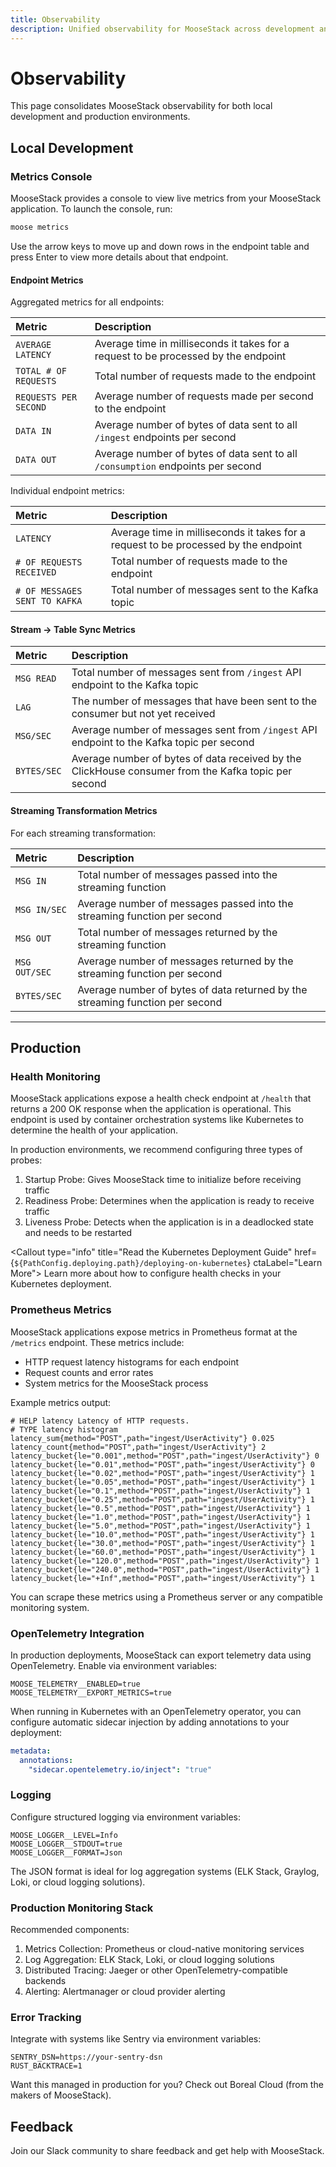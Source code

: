 ```yaml
---
title: Observability
description: Unified observability for MooseStack across development and production—metrics console, health checks, Prometheus, OpenTelemetry, logging, and error tracking
---
```



# Observability


This page consolidates MooseStack observability for both local development and production environments.

## Local Development

### Metrics Console

MooseStack provides a console to view live metrics from your MooseStack application. To launch the console, run:

```bash filename="Terminal" copy
moose metrics
```

<Callout type="info" title="Use Up/Down Arrows to Navigate" icon={ArrowUpDownIcon} compact>
Use the arrow keys to move up and down rows in the endpoint table and press Enter to view more details about that endpoint.
</Callout>


#### Endpoint Metrics

Aggregated metrics for all endpoints:

| Metric                | Description                                                                         |
| :-------------------- | :---------------------------------------------------------------------------------- |
| `AVERAGE LATENCY`     | Average time in milliseconds it takes for a request to be processed by the endpoint |
| `TOTAL # OF REQUESTS` | Total number of requests made to the endpoint                                       |
| `REQUESTS PER SECOND` | Average number of requests made per second to the endpoint                          |
| `DATA IN`             | Average number of bytes of data sent to all `/ingest` endpoints per second          |
| `DATA OUT`            | Average number of bytes of data sent to all `/consumption` endpoints per second     |

Individual endpoint metrics:

| Metric                        | Description                                                                         |
| :---------------------------- | :---------------------------------------------------------------------------------- |
| `LATENCY`                     | Average time in milliseconds it takes for a request to be processed by the endpoint |
| `# OF REQUESTS RECEIVED`      | Total number of requests made to the endpoint                                       |
| `# OF MESSAGES SENT TO KAFKA` | Total number of messages sent to the Kafka topic                                    |

#### Stream → Table Sync Metrics

| Metric      | Description                                                                                         |
| :---------- | :-------------------------------------------------------------------------------------------------- |
| `MSG READ`  | Total number of messages sent from `/ingest` API endpoint to the Kafka topic                        |
| `LAG`       | The number of messages that have been sent to the consumer but not yet received                     |
| `MSG/SEC`   | Average number of messages sent from `/ingest` API endpoint to the Kafka topic per second           |
| `BYTES/SEC` | Average number of bytes of data received by the ClickHouse consumer from the Kafka topic per second |

#### Streaming Transformation Metrics
For each streaming transformation:

| Metric        | Description                                                                   |
| :------------ | :---------------------------------------------------------------------------- |
| `MSG IN`      | Total number of messages passed into the streaming function                   |
| `MSG IN/SEC`  | Average number of messages passed into the streaming function per second      |
| `MSG OUT`     | Total number of messages returned by the streaming function                   |
| `MSG OUT/SEC` | Average number of messages returned by the streaming function per second      |
| `BYTES/SEC`   | Average number of bytes of data returned by the streaming function per second |

---

## Production

### Health Monitoring

MooseStack applications expose a health check endpoint at `/health` that returns a 200 OK response when the application is operational. This endpoint is used by container orchestration systems like Kubernetes to determine the health of your application.

In production environments, we recommend configuring three types of probes:

1. Startup Probe: Gives MooseStack time to initialize before receiving traffic
2. Readiness Probe: Determines when the application is ready to receive traffic
3. Liveness Probe: Detects when the application is in a deadlocked state and needs to be restarted

<Callout type="info" title="Read the Kubernetes Deployment Guide" href={`${PathConfig.deploying.path}/deploying-on-kubernetes`} ctaLabel="Learn More">
Learn more about how to configure health checks in your Kubernetes deployment.
</Callout>

### Prometheus Metrics

MooseStack applications expose metrics in Prometheus format at the `/metrics` endpoint. These metrics include:

- HTTP request latency histograms for each endpoint
- Request counts and error rates
- System metrics for the MooseStack process

Example metrics output:

```
# HELP latency Latency of HTTP requests.
# TYPE latency histogram
latency_sum{method="POST",path="ingest/UserActivity"} 0.025
latency_count{method="POST",path="ingest/UserActivity"} 2
latency_bucket{le="0.001",method="POST",path="ingest/UserActivity"} 0
latency_bucket{le="0.01",method="POST",path="ingest/UserActivity"} 0
latency_bucket{le="0.02",method="POST",path="ingest/UserActivity"} 1
latency_bucket{le="0.05",method="POST",path="ingest/UserActivity"} 1
latency_bucket{le="0.1",method="POST",path="ingest/UserActivity"} 1
latency_bucket{le="0.25",method="POST",path="ingest/UserActivity"} 1
latency_bucket{le="0.5",method="POST",path="ingest/UserActivity"} 1
latency_bucket{le="1.0",method="POST",path="ingest/UserActivity"} 1
latency_bucket{le="5.0",method="POST",path="ingest/UserActivity"} 1
latency_bucket{le="10.0",method="POST",path="ingest/UserActivity"} 1
latency_bucket{le="30.0",method="POST",path="ingest/UserActivity"} 1
latency_bucket{le="60.0",method="POST",path="ingest/UserActivity"} 1
latency_bucket{le="120.0",method="POST",path="ingest/UserActivity"} 1
latency_bucket{le="240.0",method="POST",path="ingest/UserActivity"} 1
latency_bucket{le="+Inf",method="POST",path="ingest/UserActivity"} 1
```

You can scrape these metrics using a Prometheus server or any compatible monitoring system.

### OpenTelemetry Integration

In production deployments, MooseStack can export telemetry data using OpenTelemetry. Enable via environment variables:

```
MOOSE_TELEMETRY__ENABLED=true
MOOSE_TELEMETRY__EXPORT_METRICS=true
```

When running in Kubernetes with an OpenTelemetry operator, you can configure automatic sidecar injection by adding annotations to your deployment:

```yaml
metadata:
  annotations:
    "sidecar.opentelemetry.io/inject": "true"
```

### Logging

Configure structured logging via environment variables:

```
MOOSE_LOGGER__LEVEL=Info
MOOSE_LOGGER__STDOUT=true
MOOSE_LOGGER__FORMAT=Json
```

The JSON format is ideal for log aggregation systems (ELK Stack, Graylog, Loki, or cloud logging solutions).

### Production Monitoring Stack

Recommended components:

1. Metrics Collection: Prometheus or cloud-native monitoring services
2. Log Aggregation: ELK Stack, Loki, or cloud logging solutions
3. Distributed Tracing: Jaeger or other OpenTelemetry-compatible backends
4. Alerting: Alertmanager or cloud provider alerting

### Error Tracking

Integrate with systems like Sentry via environment variables:

```
SENTRY_DSN=https://your-sentry-dsn
RUST_BACKTRACE=1
```

<Callout type="success" title="Managed MooseStack Applications in Production" href="https://www.fiveonefour.com/boreal" ctaLabel="Boreal Cloud" icon={Cloud}>
Want this managed in production for you? Check out Boreal Cloud (from the makers of MooseStack).
</Callout>


## Feedback

<Callout type="info" title="Join the Community" href={PathConfig.slack.path} ctaLabel="Join Slack" icon={PathConfig.slack.icon}>
Join our Slack community to share feedback and get help with MooseStack.
</Callout>







